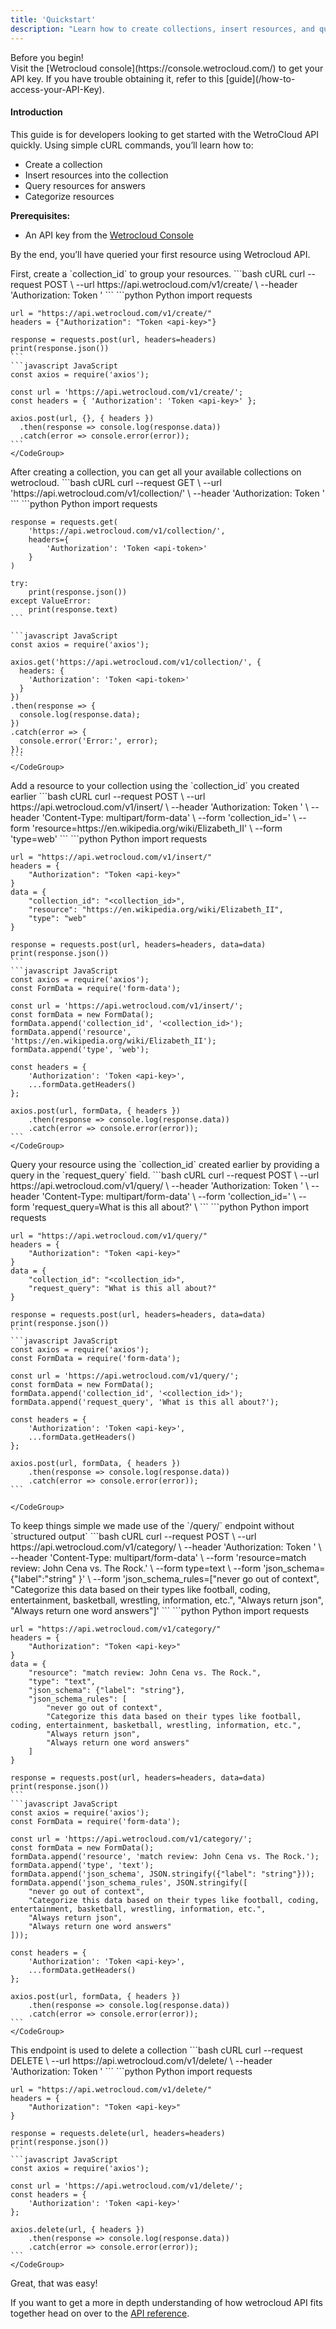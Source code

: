 ```yaml
---
title: 'Quickstart'
description: "Learn how to create collections, insert resources, and query them using cURL in just a few minutes."
---
```

<Note>
Before you begin!<br />
Visit the [Wetrocloud console](https://console.wetrocloud.com/) to get your API key. If you have trouble obtaining it, refer to this [guide](/how-to-access-your-API-Key). 
</Note>


#### Introduction 
This guide is for developers looking to get started with the WetroCloud API quickly. Using simple cURL commands, you’ll learn how to:

- Create a collection
- Insert resources into the collection
- Query resources for answers
- Categorize resources

**Prerequisites:**
- An API key from the [Wetrocloud Console](https://console.wetrocloud.com)

By the end, you’ll have queried your first resource using Wetrocloud API.

<WarningCallout/>

<Steps>
  <Step title="Create a Collection">
    First, create a `collection_id` to group your resources.
    <CodeGroup>
    ```bash cURL
    curl --request POST \
    --url https://api.wetrocloud.com/v1/create/ \
    --header 'Authorization: Token <api-key>'
    ```
    ```python Python
    import requests

    url = "https://api.wetrocloud.com/v1/create/"
    headers = {"Authorization": "Token <api-key>"}

    response = requests.post(url, headers=headers)
    print(response.json())
    ```
    ```javascript JavaScript
    const axios = require('axios');

    const url = 'https://api.wetrocloud.com/v1/create/';
    const headers = { 'Authorization': 'Token <api-key>' };

    axios.post(url, {}, { headers })
      .then(response => console.log(response.data))
      .catch(error => console.error(error));
    ```
    </CodeGroup>
  </Step>

  <Step title="List all available collections">
    After creating a collection, you can get all your available collections on wetrocloud.
    <CodeGroup>
    ```bash cURL
    curl --request GET \
    --url 'https://api.wetrocloud.com/v1/collection/' \
    --header 'Authorization: Token <api-token>'
    ```
    ```python Python
    import requests

    response = requests.get(
        'https://api.wetrocloud.com/v1/collection/',
        headers={
            'Authorization': 'Token <api-token>'
        }
    )

    try:
        print(response.json())
    except ValueError:
        print(response.text)
    ```

    ```javascript JavaScript
    const axios = require('axios');

    axios.get('https://api.wetrocloud.com/v1/collection/', {
      headers: {
        'Authorization': 'Token <api-token>'
      }
    })
    .then(response => {
      console.log(response.data);
    })
    .catch(error => {
      console.error('Error:', error);
    });
    ```
    </CodeGroup>
  </Step>

  <Step title="Insert a Resource into the Collection">
    Add a resource to your collection using the `collection_id` you created earlier
    <CodeGroup>
    ```bash cURL
    curl --request POST \
      --url https://api.wetrocloud.com/v1/insert/ \
      --header 'Authorization: Token <api-key>' \
      --header 'Content-Type: multipart/form-data' \
      --form 'collection_id=<collection_id>' \
      --form 'resource=https://en.wikipedia.org/wiki/Elizabeth_II' \
      --form 'type=web'
    ```
    ```python Python
    import requests

    url = "https://api.wetrocloud.com/v1/insert/"
    headers = {
        "Authorization": "Token <api-key>"
    }
    data = {
        "collection_id": "<collection_id>",
        "resource": "https://en.wikipedia.org/wiki/Elizabeth_II",
        "type": "web"
    }

    response = requests.post(url, headers=headers, data=data)
    print(response.json())
    ```
    ```javascript JavaScript
    const axios = require('axios');
    const FormData = require('form-data');

    const url = 'https://api.wetrocloud.com/v1/insert/';
    const formData = new FormData();
    formData.append('collection_id', '<collection_id>');
    formData.append('resource', 'https://en.wikipedia.org/wiki/Elizabeth_II');
    formData.append('type', 'web');

    const headers = {
        'Authorization': 'Token <api-key>',
        ...formData.getHeaders()
    };

    axios.post(url, formData, { headers })
        .then(response => console.log(response.data))
        .catch(error => console.error(error));
    ```
    </CodeGroup>
  </Step>
  <Step title="Query a Resource">
    Query your resource using the `collection_id` created earlier by providing a query in the `request_query` field.
    <CodeGroup>
    ```bash cURL
    curl --request POST \
    --url https://api.wetrocloud.com/v1/query/ \
    --header 'Authorization: Token <api-key>' \
    --header 'Content-Type: multipart/form-data' \
    --form 'collection_id=<collection_id>' \
    --form 'request_query=What is this all about?' \
    ```
    ```python Python
    import requests

    url = "https://api.wetrocloud.com/v1/query/"
    headers = {
        "Authorization": "Token <api-key>"
    }
    data = {
        "collection_id": "<collection_id>",
        "request_query": "What is this all about?"
    }

    response = requests.post(url, headers=headers, data=data)
    print(response.json())
    ```
    ```javascript JavaScript
    const axios = require('axios');
    const FormData = require('form-data');

    const url = 'https://api.wetrocloud.com/v1/query/';
    const formData = new FormData();
    formData.append('collection_id', '<collection_id>');
    formData.append('request_query', 'What is this all about?');

    const headers = {
        'Authorization': 'Token <api-key>',
        ...formData.getHeaders()
    };

    axios.post(url, formData, { headers })
        .then(response => console.log(response.data))
        .catch(error => console.error(error));
    ```
    
    </CodeGroup>
  <Info>
    To keep things simple we made use of the `/query/` endpoint without `structured output`
  </Info>
  </Step>
  <Step title="Categorize a Resource">
    <CodeGroup>
    ```bash cURL
      curl --request POST \
    --url https://api.wetrocloud.com/v1/category/ \
    --header 'Authorization: Token <api-key>' \
    --header 'Content-Type: multipart/form-data' \
    --form 'resource=match review: John Cena vs. The Rock.' \
    --form type=text \
    --form 'json_schema={"label":"string" }' \
    --form 'json_schema_rules=["never go out of context", "Categorize this data based on their types like football, coding, entertainment, basketball, wrestling, information, etc.", "Always return json", "Always return one word answers"]'
    ```
    ```python Python
    import requests

    url = "https://api.wetrocloud.com/v1/category/"
    headers = {
        "Authorization": "Token <api-key>"
    }
    data = {
        "resource": "match review: John Cena vs. The Rock.",
        "type": "text",
        "json_schema": {"label": "string"},
        "json_schema_rules": [
            "never go out of context",
            "Categorize this data based on their types like football, coding, entertainment, basketball, wrestling, information, etc.",
            "Always return json",
            "Always return one word answers"
        ]
    }

    response = requests.post(url, headers=headers, data=data)
    print(response.json())
    ```
    ```javascript JavaScript
    const axios = require('axios');
    const FormData = require('form-data');

    const url = 'https://api.wetrocloud.com/v1/category/';
    const formData = new FormData();
    formData.append('resource', 'match review: John Cena vs. The Rock.');
    formData.append('type', 'text');
    formData.append('json_schema', JSON.stringify({"label": "string"}));
    formData.append('json_schema_rules', JSON.stringify([
        "never go out of context",
        "Categorize this data based on their types like football, coding, entertainment, basketball, wrestling, information, etc.",
        "Always return json", 
        "Always return one word answers"
    ]));

    const headers = {
        'Authorization': 'Token <api-key>',
        ...formData.getHeaders()
    };

    axios.post(url, formData, { headers })
        .then(response => console.log(response.data))
        .catch(error => console.error(error));
    ```
    </CodeGroup>
  </Step>
  <Step>
  This endpoint is used to delete a collection
    <CodeGroup>
    ```bash cURL
    curl --request DELETE \
  --url https://api.wetrocloud.com/v1/delete/ \
  --header 'Authorization: Token <api-key>'
    ```
    ```python Python
    import requests

    url = "https://api.wetrocloud.com/v1/delete/"
    headers = {
        "Authorization": "Token <api-key>"
    }

    response = requests.delete(url, headers=headers)
    print(response.json())
    ```
    ```javascript JavaScript
    const axios = require('axios');

    const url = 'https://api.wetrocloud.com/v1/delete/';
    const headers = {
        'Authorization': 'Token <api-key>'
    };

    axios.delete(url, { headers })
        .then(response => console.log(response.data))
        .catch(error => console.error(error));
    ```
    </CodeGroup>
  </Step>
</Steps>

Great, that was easy!

If you want to get a more in depth understanding of how wetrocloud API fits together head on over to the [API reference](/api-reference/api-endpoints).
